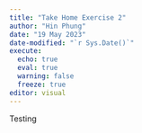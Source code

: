 ```yaml
---
title: "Take Home Exercise 2"
author: "Hin Phung"
date: "19 May 2023"
date-modified: "`r Sys.Date()`"
execute:
  echo: true
  eval: true
  warning: false
  freeze: true
editor: visual
---
```


Testing